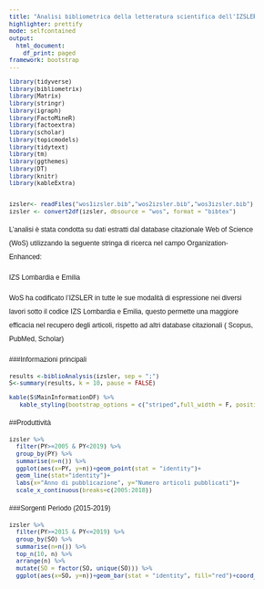 ```yaml
---
title: "Analisi bibliometrica della letteratura scientifica dell'IZSLER"
highlighter: prettify
mode: selfcontained
output:
  html_document:
    df_print: paged
framework: bootstrap
---
```

<style>
body{
  font-family: 'Oxygen', sans-serif;
  font-size: 12px;
  line-height: 24px;
}

h1,h2,h3,h4 {
  font-family: 'Raleway', sans-serif;
}

.container { width: 500px; }
h3 {
  background-color: #D4DAEC;
  text-indent: 100px; 
}
h4 {
  text-indent: 100px;
}

g-table-intro h4 {
  text-indent: 0px;
}
</style>

```r
library(tidyverse)
library(bibliometrix)
library(Matrix)
library(stringr)
library(igraph)
library(FactoMineR)
library(factoextra)
library(scholar)
library(topicmodels)
library(tidytext)
library(tm)
library(ggthemes)
library(DT)
library(knitr)
library(kableExtra)

izsler<- readFiles("wos1izsler.bib","wos2izsler.bib","wos3izsler.bib")
izsler <- convert2df(izsler, dbsource = "wos", format = "bibtex")
```

L'analisi è stata condotta su dati estratti dal database citazionale Web of Science (WoS) utilizzando la seguente stringa di ricerca nel campo 
Organization-Enhanced: 

IZS Lombardia e Emilia

WoS ha codificato l'IZSLER in tutte le sue modalità di espressione nei diversi lavori sotto il codice IZS Lombardia e Emilia, questo permette una maggiore efficacia nel recupero degli articoli, rispetto ad altri database citazionali ( Scopus, PubMed, Scholar)



###Informazioni principali

```r
results <-biblioAnalysis(izsler, sep = ";")
S<-summary(results, k = 10, pause = FALSE)
```

```r
kable(S$MainInformationDF) %>% 
   kable_styling(bootstrap_options = c("striped",full_width = F, position = "float_right"))
```




##Produttività
```r
izsler %>% 
  filter(PY>=2005 & PY<2019) %>% 
  group_by(PY) %>% 
  summarise(n=n()) %>% 
  ggplot(aes(x=PY, y=n))+geom_point(stat = "identity")+
  geom_line(stat="identity")+
  labs(x="Anno di pubblicazione", y="Numero articoli pubblicati")+
  scale_x_continuous(breaks=c(2005:2018))
```

###Sorgenti 
Periodo (2015-2019)
```r
izsler %>% 
  filter(PY>=2015 & PY<=2019) %>% 
  group_by(SO) %>% 
  summarise(n=n()) %>% 
  top_n(10, n) %>% 
  arrange(n) %>% 
  mutate(SO = factor(SO, unique(SO))) %>%
  ggplot(aes(x=SO, y=n))+geom_bar(stat = "identity", fill="red")+coord_flip()
```

